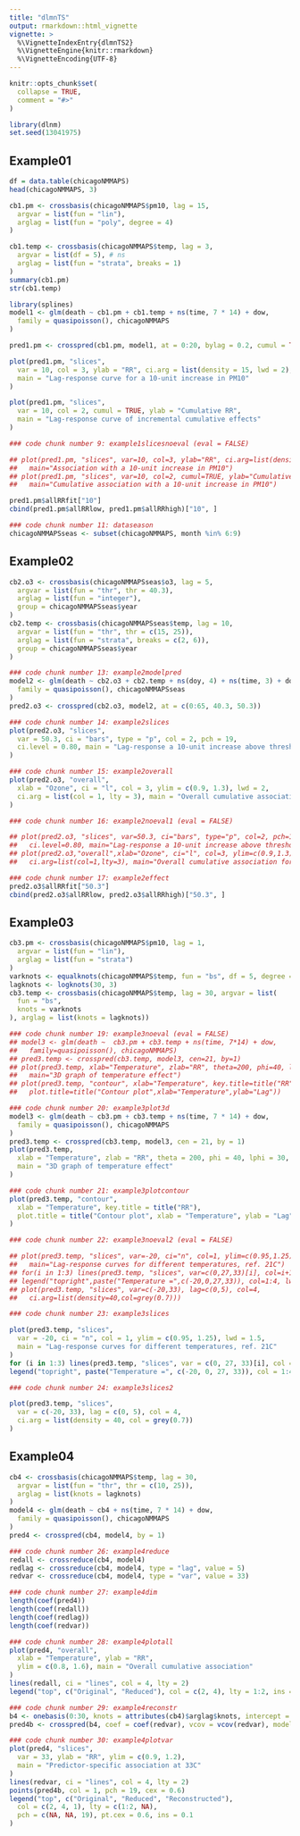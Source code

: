 ```yaml
---
title: "dlmnTS"
output: rmarkdown::html_vignette
vignette: >
  %\VignetteIndexEntry{dlmnTS2}
  %\VignetteEngine{knitr::rmarkdown}
  %\VignetteEncoding{UTF-8}
---
```


```r
knitr::opts_chunk$set(
  collapse = TRUE,
  comment = "#>"
)
```

```r
library(dlnm)
set.seed(13041975)
```

## Example01

```r
df = data.table(chicagoNMMAPS)
head(chicagoNMMAPS, 3)

cb1.pm <- crossbasis(chicagoNMMAPS$pm10, lag = 15, 
  argvar = list(fun = "lin"),
  arglag = list(fun = "poly", degree = 4)
)

cb1.temp <- crossbasis(chicagoNMMAPS$temp, lag = 3, 
  argvar = list(df = 5), # ns
  arglag = list(fun = "strata", breaks = 1)
)
summary(cb1.pm)
str(cb1.temp)
```

```r
library(splines)
model1 <- glm(death ~ cb1.pm + cb1.temp + ns(time, 7 * 14) + dow,
  family = quasipoisson(), chicagoNMMAPS
)

pred1.pm <- crosspred(cb1.pm, model1, at = 0:20, bylag = 0.2, cumul = TRUE)

plot(pred1.pm, "slices",
  var = 10, col = 3, ylab = "RR", ci.arg = list(density = 15, lwd = 2),
  main = "Lag-response curve for a 10-unit increase in PM10"
)
```

```r
plot(pred1.pm, "slices",
  var = 10, col = 2, cumul = TRUE, ylab = "Cumulative RR",
  main = "Lag-response curve of incremental cumulative effects"
)

### code chunk number 9: example1slicesnoeval (eval = FALSE)

## plot(pred1.pm, "slices", var=10, col=3, ylab="RR", ci.arg=list(density=15,lwd=2),
##   main="Association with a 10-unit increase in PM10")
## plot(pred1.pm, "slices", var=10, col=2, cumul=TRUE, ylab="Cumulative RR",
##   main="Cumulative association with a 10-unit increase in PM10")

```

```r
pred1.pm$allRRfit["10"]
cbind(pred1.pm$allRRlow, pred1.pm$allRRhigh)["10", ]

### code chunk number 11: dataseason
chicagoNMMAPSseas <- subset(chicagoNMMAPS, month %in% 6:9)
```

## Example02
```r
cb2.o3 <- crossbasis(chicagoNMMAPSseas$o3, lag = 5,
  argvar = list(fun = "thr", thr = 40.3), 
  arglag = list(fun = "integer"),
  group = chicagoNMMAPSseas$year
)
cb2.temp <- crossbasis(chicagoNMMAPSseas$temp, lag = 10,
  argvar = list(fun = "thr", thr = c(15, 25)), 
  arglag = list(fun = "strata", breaks = c(2, 6)),
  group = chicagoNMMAPSseas$year
)

### code chunk number 13: example2modelpred
model2 <- glm(death ~ cb2.o3 + cb2.temp + ns(doy, 4) + ns(time, 3) + dow,
  family = quasipoisson(), chicagoNMMAPSseas
)
pred2.o3 <- crosspred(cb2.o3, model2, at = c(0:65, 40.3, 50.3))

### code chunk number 14: example2slices
plot(pred2.o3, "slices",
  var = 50.3, ci = "bars", type = "p", col = 2, pch = 19,
  ci.level = 0.80, main = "Lag-response a 10-unit increase above threshold (80CI)"
)

### code chunk number 15: example2overall
plot(pred2.o3, "overall",
  xlab = "Ozone", ci = "l", col = 3, ylim = c(0.9, 1.3), lwd = 2,
  ci.arg = list(col = 1, lty = 3), main = "Overall cumulative association for 5 lags"
)

### code chunk number 16: example2noeval1 (eval = FALSE)

## plot(pred2.o3, "slices", var=50.3, ci="bars", type="p", col=2, pch=19,
##   ci.level=0.80, main="Lag-response a 10-unit increase above threshold (80CI)")
## plot(pred2.o3,"overall",xlab="Ozone", ci="l", col=3, ylim=c(0.9,1.3), lwd=2,
##   ci.arg=list(col=1,lty=3), main="Overall cumulative association for 5 lags")

### code chunk number 17: example2effect
pred2.o3$allRRfit["50.3"]
cbind(pred2.o3$allRRlow, pred2.o3$allRRhigh)["50.3", ]

```


## Example03
```r
cb3.pm <- crossbasis(chicagoNMMAPS$pm10, lag = 1, 
  argvar = list(fun = "lin"),
  arglag = list(fun = "strata")
)
varknots <- equalknots(chicagoNMMAPS$temp, fun = "bs", df = 5, degree = 2)
lagknots <- logknots(30, 3)
cb3.temp <- crossbasis(chicagoNMMAPS$temp, lag = 30, argvar = list(
  fun = "bs",
  knots = varknots
), arglag = list(knots = lagknots))

### code chunk number 19: example3noeval (eval = FALSE)
## model3 <- glm(death ~  cb3.pm + cb3.temp + ns(time, 7*14) + dow,
##   family=quasipoisson(), chicagoNMMAPS)
## pred3.temp <- crosspred(cb3.temp, model3, cen=21, by=1)
## plot(pred3.temp, xlab="Temperature", zlab="RR", theta=200, phi=40, lphi=30,
##   main="3D graph of temperature effect")
## plot(pred3.temp, "contour", xlab="Temperature", key.title=title("RR"),
##   plot.title=title("Contour plot",xlab="Temperature",ylab="Lag"))

### code chunk number 20: example3plot3d
model3 <- glm(death ~ cb3.pm + cb3.temp + ns(time, 7 * 14) + dow,
  family = quasipoisson(), chicagoNMMAPS
)
pred3.temp <- crosspred(cb3.temp, model3, cen = 21, by = 1)
plot(pred3.temp,
  xlab = "Temperature", zlab = "RR", theta = 200, phi = 40, lphi = 30,
  main = "3D graph of temperature effect"
)

### code chunk number 21: example3plotcontour
plot(pred3.temp, "contour",
  xlab = "Temperature", key.title = title("RR"),
  plot.title = title("Contour plot", xlab = "Temperature", ylab = "Lag")
)

### code chunk number 22: example3noeval2 (eval = FALSE)

## plot(pred3.temp, "slices", var=-20, ci="n", col=1, ylim=c(0.95,1.25), lwd=1.5,
##   main="Lag-response curves for different temperatures, ref. 21C")
## for(i in 1:3) lines(pred3.temp, "slices", var=c(0,27,33)[i], col=i+1, lwd=1.5)
## legend("topright",paste("Temperature =",c(-20,0,27,33)), col=1:4, lwd=1.5)
## plot(pred3.temp, "slices", var=c(-20,33), lag=c(0,5), col=4,
##   ci.arg=list(density=40,col=grey(0.7)))

### code chunk number 23: example3slices

plot(pred3.temp, "slices",
  var = -20, ci = "n", col = 1, ylim = c(0.95, 1.25), lwd = 1.5,
  main = "Lag-response curves for different temperatures, ref. 21C"
)
for (i in 1:3) lines(pred3.temp, "slices", var = c(0, 27, 33)[i], col = i + 1, lwd = 1.5)
legend("topright", paste("Temperature =", c(-20, 0, 27, 33)), col = 1:4, lwd = 1.5)

### code chunk number 24: example3slices2

plot(pred3.temp, "slices",
  var = c(-20, 33), lag = c(0, 5), col = 4,
  ci.arg = list(density = 40, col = grey(0.7))
)
```

## Example04
```r
cb4 <- crossbasis(chicagoNMMAPS$temp, lag = 30,
  argvar = list(fun = "thr", thr = c(10, 25)), 
  arglag = list(knots = lagknots)
)
model4 <- glm(death ~ cb4 + ns(time, 7 * 14) + dow,
  family = quasipoisson(), chicagoNMMAPS
)
pred4 <- crosspred(cb4, model4, by = 1)

### code chunk number 26: example4reduce
redall <- crossreduce(cb4, model4)
redlag <- crossreduce(cb4, model4, type = "lag", value = 5)
redvar <- crossreduce(cb4, model4, type = "var", value = 33)

### code chunk number 27: example4dim
length(coef(pred4))
length(coef(redall))
length(coef(redlag))
length(coef(redvar))

### code chunk number 28: example4plotall
plot(pred4, "overall",
  xlab = "Temperature", ylab = "RR",
  ylim = c(0.8, 1.6), main = "Overall cumulative association"
)
lines(redall, ci = "lines", col = 4, lty = 2)
legend("top", c("Original", "Reduced"), col = c(2, 4), lty = 1:2, ins = 0.1)

### code chunk number 29: example4reconstr
b4 <- onebasis(0:30, knots = attributes(cb4)$arglag$knots, intercept = TRUE)
pred4b <- crosspred(b4, coef = coef(redvar), vcov = vcov(redvar), model.link = "log", by = 1)

### code chunk number 30: example4plotvar
plot(pred4, "slices",
  var = 33, ylab = "RR", ylim = c(0.9, 1.2),
  main = "Predictor-specific association at 33C"
)
lines(redvar, ci = "lines", col = 4, lty = 2)
points(pred4b, col = 1, pch = 19, cex = 0.6)
legend("top", c("Original", "Reduced", "Reconstructed"),
  col = c(2, 4, 1), lty = c(1:2, NA),
  pch = c(NA, NA, 19), pt.cex = 0.6, ins = 0.1
)
```
